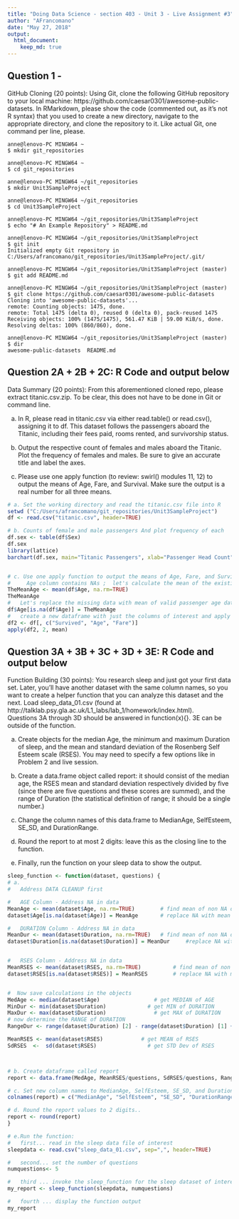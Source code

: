 ---
title: "Doing Data Science - section 403 - Unit 3 - Live Assignment #3"
author: "AFrancomano"
date: "May 27, 2018"
output: 
  html_document:
    keep_md: true
---

## Question 1 -
GitHub Cloning (20 points): Using Git, clone the following GitHub repository to your local machine: https://github.com/caesar0301/awesome-public-datasets.  In RMarkdown, please show the code (commented out, as it's not R syntax) that you used to create a new directory, navigate to the appropriate directory, and clone the repository to it.  Like actual Git, one command per line, please.


    anne@lenovo-PC MINGW64 ~
    $ mkdir git_repositories

    anne@lenovo-PC MINGW64 ~
    $ cd git_repositories

    anne@lenovo-PC MINGW64 ~/git_repositories
    $ mkdir Unit3SampleProject

    anne@lenovo-PC MINGW64 ~/git_repositories
    $ cd Unit3SampleProject

    anne@lenovo-PC MINGW64 ~/git_repositories/Unit3SampleProject
    $ echo "# An Example Repository" > README.md

    anne@lenovo-PC MINGW64 ~/git_repositories/Unit3SampleProject
    $ git init
    Initialized empty Git repository in              C:/Users/afrancomano/git_repositories/Unit3SampleProject/.git/

    anne@lenovo-PC MINGW64 ~/git_repositories/Unit3SampleProject (master)
    $ git add README.md

    anne@lenovo-PC MINGW64 ~/git_repositories/Unit3SampleProject (master)
    $ git clone https://github.com/caesar0301/awesome-public-datasets
    Cloning into 'awesome-public-datasets'...
    remote: Counting objects: 1475, done.
    remote: Total 1475 (delta 0), reused 0 (delta 0), pack-reused 1475
    Receiving objects: 100% (1475/1475), 561.47 KiB | 59.00 KiB/s, done.
    Resolving deltas: 100% (860/860), done.

    anne@lenovo-PC MINGW64 ~/git_repositories/Unit3SampleProject (master)
    $ dir
    awesome-public-datasets  README.md



## Question 2A + 2B + 2C:   R Code and output below
Data Summary (20 points): From this aforementioned cloned repo, please extract titanic.csv.zip.  To be clear, this does not have to be done in Git or command line.  

a.	In R, please read in titanic.csv via either read.table() or read.csv(), assigning it to df.  This dataset follows the passengers aboard the Titanic, including their fees paid, rooms rented, and survivorship status.

b.	Output the respective count of females and males aboard the Titanic. Plot the frequency of females and males.  Be sure to give an accurate title and label the axes.

c.	Please use one apply function (to review: swirl() modules 11, 12) to output the means of Age, Fare, and Survival.  Make sure the output is a real number for all three means.

```{r echo=TRUE}

# a. Set the working directory and read the titanic.csv file into R
setwd ("C:/Users/afrancomano/git_repositories/Unit3SampleProject")
df <- read.csv("titanic.csv", header=TRUE)

# b. Counts of female and male passengers And plot frequency of each
df.sex <- table(df$Sex)
df.sex
library(lattice)
barchart(df.sex, main="Titanic Passengers", xlab="Passenger Head Count", ylab="Gender")


# c. Use one apply function to output the means of Age, Fare, and Survival
#     Age column contains NAs ;  let's calculate the mean of the existing passenger age data
TheMeanAge <- mean(df$Age, na.rm=TRUE)
TheMeanAge
#   Let's replace the missing data with mean of valid passenger age data
df$Age[is.na(df$Age)] = TheMeanAge
#   create a new dataframe with just the columns of interest and apply mean
df2 <- df[, c("Survived", "Age", "Fare")]     
apply(df2, 2, mean)

```

## Question 3A + 3B + 3C + 3D + 3E:   R Code and output below

Function Building (30 points): You research sleep and just got your first data set.  Later, you'll have another dataset with the same column names, so you want to create a helper function that you can analyze this dataset and the next.  Load sleep_data_01.csv (found at http://talklab.psy.gla.ac.uk/L1_labs/lab_1/homework/index.html).  
Questions 3A through 3D should be answered in function(x){}.  3E can be outside of the function. 

a.	Create objects for the median Age, the minimum and maximum Duration of sleep, and the mean and standard deviation of the Rosenberg Self Esteem scale (RSES).  You may need to specify a few options like in Problem 2 and live session.

b.	Create a data.frame object called report: it should consist of the median age, the RSES mean and standard deviation respectively divided by five (since there are five questions and these scores are summed), and the range of Duration (the statistical definition of range; it should be a single number.)

c.	Change the column names of this data.frame to MedianAge, SelfEsteem, SE_SD, and DurationRange.

d.	Round the report to at most 2 digits: leave this as the closing line to the function.

e.  Finally, run the function on your sleep data to show the output.


```{r echo=TRUE}

sleep_function <- function(dataset, questions) {
# a. 						
#   Address DATA CLEANUP first

#   AGE Column - Address NA in data
MeanAge <- mean(dataset$Age, na.rm=TRUE)  		# find mean of non NA data
dataset$Age[is.na(dataset$Age)] = MeanAge	  	# replace NA with mean

#   DURATION Column - Address NA in data 
MeanDur <- mean(dataset$Duration, na.rm=TRUE)  	# find mean of non NA data
dataset$Duration[is.na(dataset$Duration)] = MeanDur  	#replace NA with mean


#   RSES Column - Address NA in data
MeanRSES <- mean(dataset$RSES, na.rm=TRUE)  		# find mean of non NA data
dataset$RSES[is.na(dataset$RSES)] = MeanRSES	  	# replace NA with mean


#  Now save calculations in the objects
MedAge <- median(dataset$Age)		          # get MEDIAN of AGE
MinDur <- min(dataset$Duration)		        # get MIN of DURATION 
MaxDur <- max(dataset$Duration) 		      # get MAX of DURATION
# now determine the RANGE of DURATION
RangeDur <- range(dataset$Duration) [2]	- range(dataset$Duration) [1] + 1 

MeanRSES <- mean(dataset$RSES)			  # get MEAN of RSES
SdRSES  <-  sd(dataset$RSES)			    # get STD Dev of RSES



# b. Create dataframe called report
report <- data.frame(MedAge, MeanRSES/questions, SdRSES/questions, RangeDur)

# c. Set new column names to MedianAge, SelfEsteem, SE_SD, and DurationRange.
colnames(report) = c("MedianAge", "SelfEsteem", "SE_SD", "DurationRange")

# d. Round the report values to 2 digits..
report <- round(report)
}

# e.Run the function:
#   first... read in the sleep data file of interest
sleepdata <- read.csv("sleep_data_01.csv", sep=",", header=TRUE)

#   second... set the number of questions
numquestions<- 5

#   third ... invoke the sleep_function for the sleep dataset of interest
my_report <- sleep_function(sleepdata, numquestions)

#   fourth ... display the function output
my_report

```
